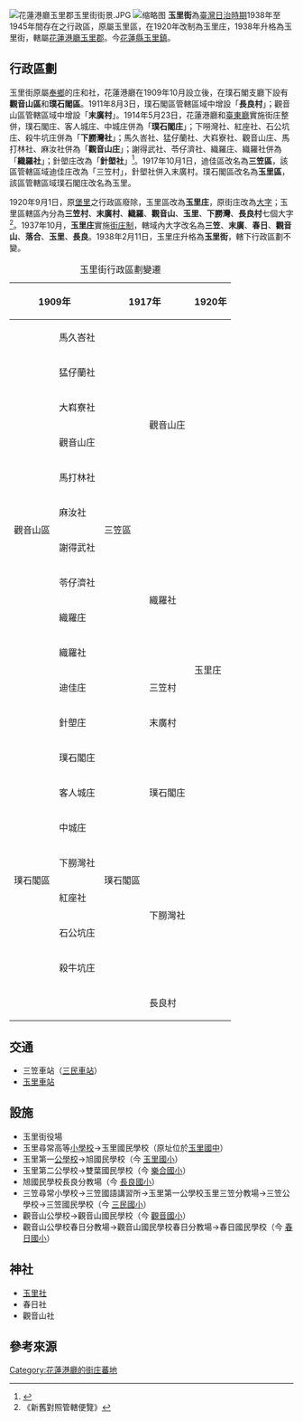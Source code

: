 {{NoteTA
|1=zh:庄;zh-hant:庄
}}
{{japanese|玉里街|たまざとがい|Tamazatogai}}
[[File:花蓮港廳玉里郡玉里街街景.JPG|thumb]]
[[File:玉里郡館內圖.jpg|缩略图]]
'''玉里街'''為[[臺灣日治時期|臺灣日治時期]]1938年至1945年間存在之行政區，原屬玉里區，在1920年改制為玉里庄，1938年升格為玉里街，轄屬[[花蓮港廳|花蓮港廳]][[玉里郡|玉里郡]]。今[[花蓮縣|花蓮縣]][[玉里鎮|玉里鎮]]。

==行政區劃==
玉里街原屬[[奉鄉|奉鄉]]的庄和社，花蓮港廳在1909年10月設立後，在璞石閣支廳下設有'''觀音山區'''和'''璞石閣區'''。1911年8月3日，璞石閣區管轄區域中增設「'''長良村'''」；觀音山區管轄區域中增設「'''末廣村'''」。1914年5月23日，花蓮港廳和[[臺東廳|臺東廳]]實施街庄整併，璞石閣庄、客人城庄、中城庄併為「'''璞石閣庄'''」；下嘮灣社、紅座社、石公坑庄、殺牛坑庄併為「'''下朥灣社'''」；馬久峇社、猛仔蘭社、大嵙寮社、觀音山庄、馬打林社、麻汝社併為「'''觀音山庄'''」；謝得武社、苓仔濟社、織羅庄、織羅社併為「'''織羅社'''」；針塱庄改為「'''針塱社'''」<ref>{{Cite book|title=臺東花蓮港廳管轄區域中改正|last=|first=|publisher=臺灣總督府公文類纂|year=1914|isbn=|location=|pages=|url=https://onlinearchives.th.gov.tw/index.php?act=Display/image/255587_sO=q8X#7fF}}</ref>。1917年10月1日，迪佳區改名為'''三笠區'''，該區管轄區域迪佳庄改為「三笠村」，針塱社併入末廣村。璞石閣區改名為'''玉里區'''，該區管轄區域璞石閣庄改名為玉里。

1920年9月1日，原[[堡里鄉澚|堡里]]之行政區廢除，玉里區改為'''玉里庄'''，原街庄改為[[大字_(行政區劃)|大字]]；玉里區轄區內分為'''三笠村'''、'''末廣村'''、'''織羅'''、'''觀音山'''、'''玉里'''、'''下朥灣'''、'''長良村'''七個大字<ref>《新舊對照管轄便覽》</ref>。1937年10月，'''玉里庄'''實施[[臺灣街庄制|街庄制]]，轄域內大字改名為'''三笠'''、'''末廣'''、'''春日'''、'''觀音山'''、'''落合'''、'''玉里'''、'''長良'''。1938年2月11日，玉里庄升格為'''玉里街'''，轄下行政區劃不變。
{| class="wikitable"
|+玉里街行政區劃變遷
! colspan="2" |1909年
! colspan="2" |1917年
! colspan="2" |1920年
! colspan="2" |1937年
! colspan="2" |2020年
|-
| rowspan="12" |觀音山區
|馬久峇社
| rowspan="12" |三笠區
| rowspan="6" |觀音山庄
| rowspan="20" |玉里庄
| rowspan="6" |觀音山
| rowspan="20" |玉里庄
| rowspan="6" |觀音山
| rowspan="20" |玉里鎮
| rowspan="6" |觀音里、松浦里
|-
|猛仔蘭社
|-
|大嵙寮社
|-
|觀音山庄
|-
|馬打林社
|-
|麻汝社
|-
|謝得武社
| rowspan="4" |織羅社
| rowspan="4" |織羅
| rowspan="4" |春日
| rowspan="4" |春日里、德武里
|-
|苓仔濟社
|-
|織羅庄
|-
|織羅社
|-
|迪佳庄
|三笠村
|三笠村
|三笠
|三民里
|-
|針塱庄
|末廣村
|末廣村
|末廣
|大禹里
|-
| rowspan="8" |璞石閣區
|璞石閣庄
| rowspan="8" |璞石閣區
| rowspan="3" |璞石閣庄
| rowspan="3" |玉里
| rowspan="3" |玉里
| rowspan="3" |永昌里、泰昌里、啟模里、國武里、中城里、源城里
|-
|客人城庄
|-
|中城庄
|-
|下朥灣社
| rowspan="4" |下朥灣社
| rowspan="4" |下朥灣
| rowspan="4" |落合
| rowspan="4" |樂合里、東豐里
|-
|紅座社
|-
|石公坑庄
|-
|殺牛坑庄
|-
|
|長良村
|長良村
|長良
|長良里
|}

== 交通 ==

* 三笠車站（[[三民車站|三民車站]]）
* [[玉里車站|玉里車站]]

== 設施 ==

* 玉里街役場
* 玉里尋常高等[[小學校_(台灣)|小學校]]→玉里國民學校（原址位於[[花蓮縣立玉里國民中學|玉里國中]]）
* 玉里第一[[公學校|公學校]]→旭國民學校（今 [[花蓮縣玉里鎮玉里國民小學|玉里國小]]）
* 玉里第二公學校→雙葉國民學校（今 [[花蓮縣玉里鎮樂合國民小學|樂合國小]]）
* 旭國民學校長良分教場（今 [[花蓮縣玉里鎮長良國民小學|長良國小]]）
* 三笠尋常小學校→三笠國語講習所→玉里第一公學校玉里三笠分教場→三笠公學校→三笠國民學校（今 [[花蓮縣玉里鎮三民國民小學|三民國小]]）
* 觀音山公學校→觀音山國民學校（今 [[花蓮縣玉里鎮觀音國民小學|觀音國小]]）
* 觀音山公學校春日分教場→觀音山國民學校春日分教場→春日國民學校（今 [[花蓮縣玉里鎮春日國民小學|春日國小]]）

== 神社 ==

* [[玉里社|玉里社]]
* 春日社
* 觀音山社
== 參考來源 ==
{{reflist}}

{{花蓮港廳}}
[[Category:花蓮港廳的街庄蕃地|Category:花蓮港廳的街庄蕃地]]